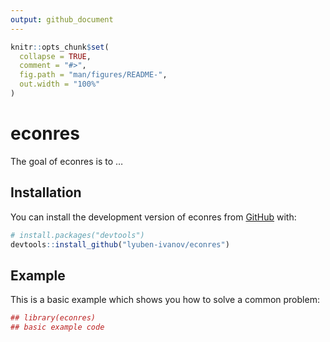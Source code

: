 ```yaml
---
output: github_document
---
```


<!-- README.md is generated from README.Rmd. Please edit that file -->

```r
knitr::opts_chunk$set(
  collapse = TRUE,
  comment = "#>",
  fig.path = "man/figures/README-",
  out.width = "100%"
)
```

# econres

<!-- badges: start -->
<!-- badges: end -->

The goal of econres is to ...

## Installation

You can install the development version of econres from [GitHub](https://github.com/) with:

``` r
# install.packages("devtools")
devtools::install_github("lyuben-ivanov/econres")
```

## Example

This is a basic example which shows you how to solve a common problem:

```r
## library(econres)
## basic example code
```


